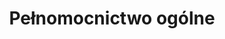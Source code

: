 ---
slug: pelnomocnictwo-ogolne
title: Pełnomocnictwo ogólne
categories: [rodzina, biznes, praca]
priceId: price_1Nl9xQDqWXJnMCTYb4nBN9Wk
draft: true
---